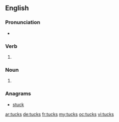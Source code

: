 ==English==

===Pronunciation===
* {{rhymes|ʌks|lang=en}}

===Verb===
{{head|en}}

# {{en-third-person singular of|tuck}}

===Noun===
{{head|en|plural}}

# {{plural of|tuck|lang=en}}

===Anagrams===
* [[stuck#English|stuck]]

[[ar:tucks]]
[[de:tucks]]
[[fr:tucks]]
[[my:tucks]]
[[oc:tucks]]
[[vi:tucks]]